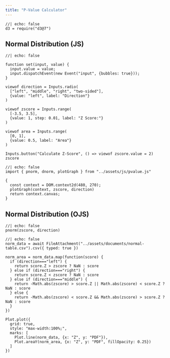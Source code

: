 ```yaml
---
title: "P-Value Calculator"
---
```


```ojs
//| echo: false
d3 = require("d3@7")
```

::: {.panel-tabset}

## Normal Distribution (JS)

::: {.panel-sidebar}
```ojs
//| echo: false

function set(input, value) {
  input.value = value;
  input.dispatchEvent(new Event("input", {bubbles: true}));
}

viewof direction = Inputs.radio(
  ["left", "middle", "right", "two-sided"],
  {value: "left", label: "Direction"}
)

viewof zscore = Inputs.range(
  [-3.5, 3.5], 
  {value: 1, step: 0.01, label: "Z Score:"}
)

viewof area = Inputs.range(
  [0, 1],
  {value: 0.5, label: "Area"}
)

Inputs.button("Calculate Z-Score", () => viewof zscore.value = 2)
zscore
```
:::

::: {.panel-fill layout="[ [1], [1,1] ]"}

```ojs
//| echo: false
import { pnorm, dnorm, plotGraph } from "../assets/js/pvalue.js"

{
  const context = DOM.context2d(480, 270);
  plotGraph(context, zscore, direction)
  return context.canvas; 
}
```

:::

## Normal Distribution (OJS)

::: {.panel-sidebar}
:::

::: {.panel-fill layout="[ [1], [1,1] ]"}
```ojs
//| echo: false
pnorm(zscore, direction) 
```

```ojs
//| echo: false
norm_data = await FileAttachment("../assets/documents/normal-table.csv").csv({ typed: true })

norm_area = norm_data.map(function(score) {
  if (direction==="left") {
    return score.Z > zscore ? NaN : score
  } else if (direction==="right") {
    return score.Z < zscore ? NaN : score
  } else if (direction==="middle") {
    return -Math.abs(zscore) > score.Z || Math.abs(zscore) < score.Z ? NaN : score
  } else {
    return -Math.abs(zscore) < score.Z && Math.abs(zscore) > score.Z ? NaN : score
  }
})

Plot.plot({
  grid: true,
  style: "max-width:100%;",
  marks: [
    Plot.line(norm_data, {x: "Z", y: "PDF"}),
    Plot.areaY(norm_area, {x: "Z", y: "PDF", fillOpacity: 0.25})
  ]
})
```
:::

:::